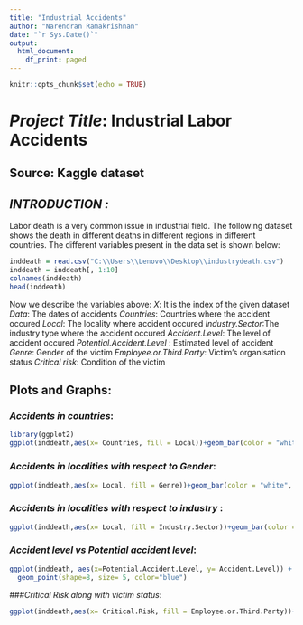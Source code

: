 ---
title: "Industrial Accidents"
author: "Narendran Ramakrishnan"
date: "`r Sys.Date()`"
output:
  html_document:
    df_print: paged
---

```{r setup, include=FALSE}
knitr::opts_chunk$set(echo = TRUE)
```

# ***Project Title***: Industrial Labor Accidents
## **Source**: Kaggle dataset
## ***INTRODUCTION :***
Labor death is a very common issue in industrial field. The following dataset shows the death in different deaths in different regions in different countries.
The different variables present in the data set is shown below:
```{r, echo=FALSE}
inddeath = read.csv("C:\\Users\\Lenovo\\Desktop\\industrydeath.csv")
inddeath = inddeath[, 1:10]
colnames(inddeath)
head(inddeath)
```
Now we describe the variables above:
*X*: It is the index of the given dataset
*Data*: The dates of accidents
*Countries*: Countries where the accident occured
*Local*: The locality where accident occured
*Industry.Sector*:The industry type where the accident occured
*Accident.Level*: The level of accident occured
*Potential.Accident.Level* : Estimated level of accident
*Genre*: Gender of the victim
*Employee.or.Third.Party*: Victim's organisation status
*Critical risk*: Condition of the victim

## Plots and Graphs:

### *Accidents in countries*:

```{r, echo=FALSE}
library(ggplot2)
ggplot(inddeath,aes(x= Countries, fill = Local))+geom_bar(color = "white", width = 1)
```

### *Accidents in localities with respect to Gender*:

```{r,echo =FALSE}
ggplot(inddeath,aes(x= Local, fill = Genre))+geom_bar(color = "white", width = 1)
```

### *Accidents in localities with respect to industry* :
```{r, echo =FALSE}
ggplot(inddeath,aes(x= Local, fill = Industry.Sector))+geom_bar(color = "white", width = 1)
```

### *Accident level vs Potential accident level*:
```{r,echo = FALSE}
ggplot(inddeath, aes(x=Potential.Accident.Level, y= Accident.Level)) +
  geom_point(shape=8, size= 5, color="blue")
```
###*Critical Risk along with victim status*:

```{r,echo=FALSE}
ggplot(inddeath,aes(x= Critical.Risk, fill = Employee.or.Third.Party))+geom_bar(color = "white", width = 1)+ theme(axis.text=element_text(size=5))+coord_flip()
```